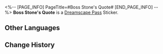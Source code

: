 <%-- [PAGE_INFO]
PageTitle=#Boss Stone's Quote#
[END_PAGE_INFO] --%>
{{Stub|Location information}}
{{Item Infobox
|id          = 223534
|image       = Dreamscape Pass Sticker Text.png{{subst:void|<!--$UPLOAD:<<SpriteOutput/TravelBrochure/StickFigures/TBComStickIcon.png>-<Dreamscape Pass Sticker Text.png>-<Item Icons>>-->}}
|type        = Dreamscape Pass Sticker
|type2       = The Most Absurd Stage Stickers
|invCategory = 
|rarity      = 4
|effect      = 
|description = Digital stickers that can be used to decorate the pages of the Dreamtour Handbook. They come in many different styles.
|source1     = [[Talk with Walter, a local, and discover what he really thinks about his "sworn brothers"]]
}}
{{Description|"Poor people are still poor even in their dreams because these poor souls have never seen the world!"}}
'''Boss Stone's Quote''' is a [[Dreamscape Pass]] Sticker.

==Other Languages==
{{Other Languages
|en   = Boss Stone's Quote
|zhs  = 石头老板的名句
|zht  = 石頭老闆的名言
|ja   = ボス・ストーンの名セリフ
|ko   = 스톤 보스의 명언
|es   = Frases célebres de Pedrusco
|fr   = Réplique de Boss Stone
|ru   = Изречение босса Камня
|th   = วลีเด็ดของหัวหน้า Stone
|vi   = Những Câu Nói Hay Của Ông Chủ Đá
|de   = Berühmtes Zitat von Stone
|id   = Kata Mutiara Bos Stone
|pt   = Citações do Chefe Pedreira
}}

==Change History==
{{Change History|2.1}}